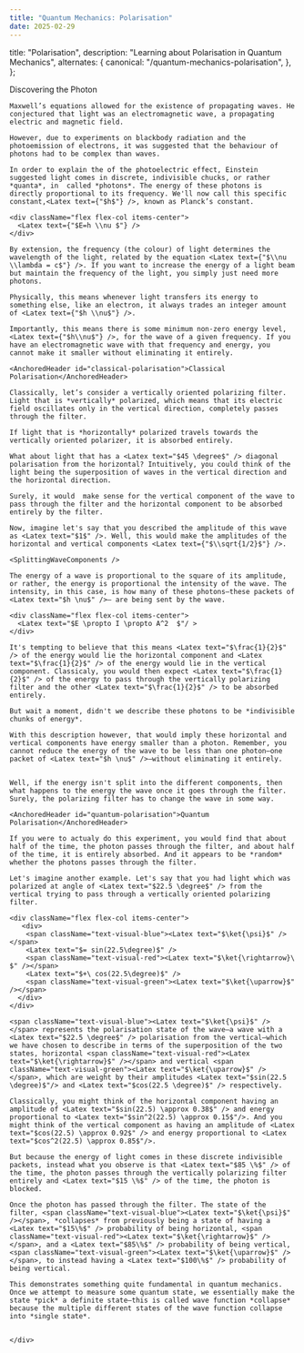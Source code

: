 ```yaml
---
title: "Quantum Mechanics: Polarisation"
date: 2025-02-29
---
```



  title: "Polarisation",
  description: "Learning about Polarisation in Quantum Mechanics",
  alternates: {
    canonical: "/quantum-mechanics-polarisation",
  },
};

<DynamicTitle className="mb-7" slug="/quantum-mechanics-polarisation" />

<article>
    <div className="mb-7 space-y-7">
    <AnchoredHeader id="discovering-the-photon">Discovering the Photon</AnchoredHeader>

    Maxwell’s equations allowed for the existence of propagating waves. He conjectured that light was an electromagnetic wave, a propagating electric and magnetic field.

    However, due to experiments on blackbody radiation and the photoemission of electrons, it was suggested that the behaviour of photons had to be complex than waves.

    In order to explain the of the photoelectric effect, Einstein suggested light comes in discrete, indivisible chucks, or rather *quanta*, in  called *photons*. The energy of these photons is directly proportional to its frequency. We'll now call this specific constant,<Latex text={"$h$"} />, known as Planck’s constant.

    <div className="flex flex-col items-center">
      <Latex text={"$E=h \\nu $"} />
    </div>

    By extension, the frequency (the colour) of light determines the wavelength of the light, related by the equation <Latex text={"$\\nu \\lambda = c$"} />. If you want to increase the energy of a light beam but maintain the frequency of the light, you simply just need more photons.

    Physically, this means whenever light transfers its energy to something else, like an electron, it always trades an integer amount of <Latex text={"$h \\nu$"} />.

    Importantly, this means there is some minimum non-zero energy level, <Latex text={"$h\\nu$"} />, for the wave of a given frequency. If you have an electromagnetic wave with that frequency and energy, you cannot make it smaller without eliminating it entirely.

    <AnchoredHeader id="classical-polarisation">Classical Polarisation</AnchoredHeader>

    Classically, let’s consider a vertically oriented polarizing filter. Light that is *vertically* polarized, which means that its electric field oscillates only in the vertical direction, completely passes through the filter.

    If light that is *horizontally* polarized travels towards the vertically oriented polarizer, it is absorbed entirely.

    What about light that has a <Latex text="$45 \degree$" /> diagonal polarisation from the horizontal? Intuitively, you could think of the light being the superposition of waves in the vertical direction and the horizontal direction.

    Surely, it would  make sense for the vertical component of the wave to pass through the filter and the horizontal component to be absorbed entirely by the filter.

    Now, imagine let's say that you described the amplitude of this wave as <Latex text="$1$" />. Well, this would make the amplitudes of the horizontal and vertical components <Latex text={"$\\sqrt{1/2}$"} />.

    <SplittingWaveComponents />

    The energy of a wave is proportional to the square of its amplitude, or rather, the energy is proportional the intensity of the wave. The intensity, in this case, is how many of these photons—these packets of <Latex text="$h \nu$" />— are being sent by the wave.

    <div className="flex flex-col items-center">
      <Latex text="$E \propto I \propto A^2  $"/ >
    </div>

    It's tempting to believe that this means <Latex text="$\frac{1}{2}$" /> of the energy would lie the horizontal component and <Latex text="$\frac{1}{2}$" /> of the energy would lie in the vertical component. Classicaly, you would then expect <Latex text="$\frac{1}{2}$" /> of the energy to pass through the vertically polarizing filter and the other <Latex text="$\frac{1}{2}$" /> to be absorbed entirely.

    But wait a moment, didn't we describe these photons to be *indivisible chunks of energy*.

    With this description however, that would imply these horizontal and vertical components have energy smaller than a photon. Remember, you cannot reduce the energy of the wave to be less than one photon—one packet of <Latex text="$h \nu$" />—without eliminating it entirely.


    Well, if the energy isn't split into the different components, then what happens to the energy the wave once it goes through the filter. Surely, the polarizing filter has to change the wave in some way.

    <AnchoredHeader id="quantum-polarisation">Quantum Polarisation</AnchoredHeader>

    If you were to actualy do this experiment, you would find that about half of the time, the photon passes through the filter, and about half of the time, it is entirely absorbed. And it appears to be *random* whether the photons passes through the filter.

    Let's imagine another example. Let's say that you had light which was polarized at angle of <Latex text="$22.5 \degree$" /> from the vertical trying to pass through a vertically oriented polarizing filter.

    <div className="flex flex-col items-center">
       <div>
        <span className="text-visual-blue"><Latex text="$\ket{\psi}$" /></span>
        <Latex text="$= sin(22.5\degree)$" />
        <span className="text-visual-red"><Latex text="$\ket{\rightarrow}\ $" /></span>
        <Latex text="$+\ cos(22.5\degree)$" />
        <span className="text-visual-green"><Latex text="$\ket{\uparrow}$" /></span>
      </div>
    </div>

    <span className="text-visual-blue"><Latex text="$\ket{\psi}$" /></span> represents the polarisation state of the wave—a wave with a <Latex text="$22.5 \degree$" /> polarisation from the vertical—which we have chosen to describe in terms of the superposition of the two states, horizontal <span className="text-visual-red"><Latex text="$\ket{\rightarrow}$" /></span> and vertical <span className="text-visual-green"><Latex text="$\ket{\uparrow}$" /></span>, which are weight by their amplitudes <Latex text="$sin(22.5 \degree)$"/> and <Latex text="$cos(22.5 \degree)$" /> respectively.

    Classically, you might think of the horizontal component having an amplitude of <Latex text="$sin(22.5) \approx 0.38$" /> and energy proportional to <Latex text="$sin^2(22.5) \approx 0.15$"/>. And you might think of the vertical component as having an amplitude of <Latex text="$cos(22.5) \approx 0.92$" /> and energy proportional to <Latex text="$cos^2(22.5) \approx 0.85$"/>.

    But because the energy of light comes in these discrete indivisible packets, instead what you observe is that <Latex text="$85 \%$" /> of the time, the photon passes through the vertically polarizing filter entirely and <Latex text="$15 \%$" /> of the time, the photon is blocked.

    Once the photon has passed through the filter. The state of the filter, <span className="text-visual-blue"><Latex text="$\ket{\psi}$" /></span>, *collapses* from previously being a state of having a <Latex text="$15\%$" /> probability of being horizontal, <span className="text-visual-red"><Latex text="$\ket{\rightarrow}$" /></span>, and a <Latex text="$85\%$" /> probability of being vertical, <span className="text-visual-green"><Latex text="$\ket{\uparrow}$" /></span>, to instead having a <Latex text="$100\%$" /> probability of being vertical.

    This demonstrates something quite fundamental in quantum mechanics. Once we attempt to measure some quantum state, we essentially make the state *pick* a definite state—this is called wave function *collapse* because the multiple different states of the wave function collapse into *single state*.


    </div>

</article>
